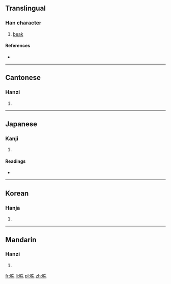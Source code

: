 ==Translingual==

===Han character===
{{Han char|rn=30|rad=口|as=06|sn=9|four=6509<sub>0</sub>|canj=口竹十木 (RHJD)|ids=⿰[[口]][[朱]]}}

# [[beak]]

====References====
* {{Han ref|kx=0186.180|dkj=03545|dj=0406.030|hdz=10617.020|uh=54AE|ud=21678|bh=CE43|bd=52803}}

----

==Cantonese==

===Hanzi===
{{yue-hanzi|jyut=|y=jau3}}

# {{defn|lang=yue|sort=口06}}

----

==Japanese==

===Kanji===
{{ja-kanji|grade=|rs=口06}}

# {{defn|lang=ja|sort=口06}}

====Readings====
* {{ja-readings|on=[[とう]] (tō), [[つ]] (tsu), [[ちゅう]] (chū), [[しゅう]] (shū)|kun=[[くちばし]] (kuchibashi)}}

----

==Korean==

===Hanja===
{{ko-hanja|hangeul=주|rv=ju|mr=chu}}

# {{defn|lang=ko|sort=口06}}

----

==Mandarin==

===Hanzi===
{{cmn-hanzi|pin=[[zhòu]] ([[zhou4]])|wg=chou<sup>4</sup>}}

# {{defn|lang=cmn|sort=口06}}

[[fr:咮]]
[[li:咮]]
[[pl:咮]]
[[zh:咮]]